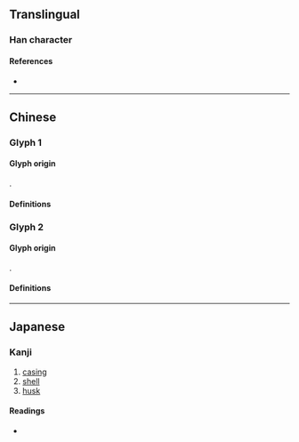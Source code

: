 {{also|殻|殼|売}}
{{character info}}
==Translingual==
{{Han simplified forms|殼|殻|壳}}

===Han character===
{{Han char|rn=33|rad=士|as=04|sn=7|four=|canj=GBHN,XGBHN|ids=⿱士冗 <small>(GH)</small>,⿱⿳士冖一几 <small>(TJK)</small>}}

====References====
* {{Han ref|kx=0243.041|dkj=05648|dj=0483.100|hdz=10428.020|uh=58F3|ud=22771}}

----

==Chinese==

===Glyph 1===
{{Han-glyphref|⿱士冗}}

====Glyph origin====
{{Han simp|殻|f=殳|t=&nbsp;}}.

====Definitions====
{{zh-see|殼}}

===Glyph 2===
{{Han-glyphref|⿱⿳士冖一几}}

====Glyph origin====
{{Han simp|殼|f=殳|t=&nbsp;}}.

====Definitions====
{{zh-see|殼|v}}

----

==Japanese==

===Kanji===
{{ja-kanji|grade=|rs=士04}}

# [[casing]]
# [[shell]]
# [[husk]]

====Readings====
* {{ja-readings
|on=かく
}}